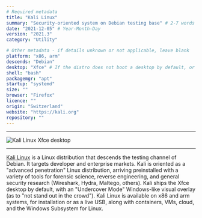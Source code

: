 ```yaml
---
# Required metadata
title: "Kali Linux"
summary: "Security-oriented system on Debian testing base" # 2-7 words that sum up the distribution
date: "2021-12-05" # Year-Month-Day
version: "2021.3"
category: "Utility"

# Other metadata - if details unknown or not applicable, leave blank
platform: "x86, arm"
descends: "Debian"
desktop: "Xfce" # If the distro does not boot a desktop by default, or doesn't ship one, leave 'desktop' blank
shell: "bash"
packagemgr: "apt"
startup: "systemd"
size: ""
browser: "Firefox"
licence: ""
origin: "Switzerland"
website: "https://kali.org"
repository: ""
---
```


---

<Image
  src="/images/kali.jpg"
  alt="Kali Linux Xfce desktop"
  width={250}
  height={400}
/>

---

[Kali Linux](https://kali.org) is a Linux distribution that descends the testing channel of Debian. It targets developer and enterprise markets. Kali is oriented as a "advanced penetration" Linux distribution, arriving preinstalled with a variety of tools for forensic science, reverse engineering, and general security research (Wireshark, Hydra, Maltego, others). Kali ships the Xfce desktop by default, with an "Undercover Mode" Windows-like visual overlay (as to "not stand out in the crowd"). Kali Linux is available on x86 and arm systems, for installation or as a live USB, along with containers, VMs, cloud, and the Windows Subsystem for Linux.

